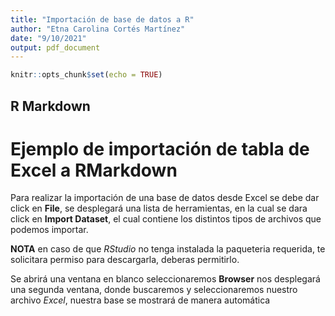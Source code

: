 ---
title: "Importación de base de datos a R"
author: "Etna Carolina Cortés Martínez"
date: "9/10/2021"
output: pdf_document
---

```{r setup, include=FALSE}
knitr::opts_chunk$set(echo = TRUE)
```

## R Markdown

# Ejemplo de importación de tabla de Excel a RMarkdown 

Para realizar la importación de una base de datos desde Excel se debe dar click en **File**, se desplegará una lista de herramientas, en la cual se dara click en **Import Dataset**, el cual contiene los distintos tipos de archivos que podemos importar.


**NOTA** en caso de que *RStudio* no tenga instalada la paqueteria requerida, te solicitara permiso para descargarla, deberas permitirlo.


Se abrirá una ventana en blanco seleccionaremos **Browser** nos desplegará una segunda ventana, donde buscaremos y seleccionaremos nuestro archivo *Excel*, nuestra base se mostrará de manera automática

